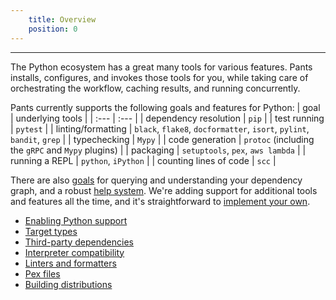 ```yaml
---
    title: Overview
    position: 0
---
```




---

The Python ecosystem has a great many tools for various features. Pants installs, configures, and invokes those tools for you, while taking care of orchestrating the workflow, caching results, and running concurrently.

Pants currently supports the following goals and features for Python:
| goal | underlying tools |
| :--- | :--- |
| dependency resolution | `pip` |
| test running | `pytest` |
| linting/formatting | `black`, `flake8`, `docformatter`, `isort`, `pylint`, `bandit`, `grep` |
| typechecking | `Mypy` |
| code generation | `protoc` (including the `gRPC` and `Mypy` plugins) |
| packaging | `setuptools`, `pex`, `aws lambda` |
| running a REPL | `python`, `iPython` |
| counting lines of code | `scc` |

There are also [goals](../../using-pants/project-introspection.mdx) for querying and understanding your dependency graph, and a robust [help system](../../using-pants/command-line-help.mdx).  We're adding support for additional tools and features all the time, and it's straightforward to [implement your own](../../writing-plugins/overview.mdx). 

- [Enabling Python support](./enabling-python-support.mdx) 
- [Target types](./target-types.mdx) 
- [Third-party dependencies](./third-party-dependencies.mdx) 
- [Interpreter compatibility](./interpreter-compatibility.mdx) 
- [Linters and formatters](./linters-and-formatters.mdx) 
- [Pex files](./pex-files.mdx) 
- [Building distributions](./building-distributions.mdx)